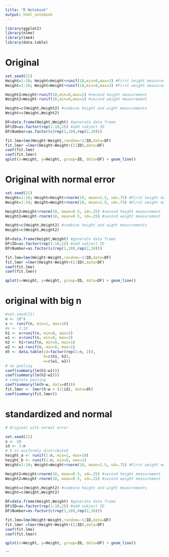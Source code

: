 ```yaml
---
title: "R Notebook"
output: html_notebook
---
```

```r
library(ggplot2)
library(nlme)
library(lme4)
library(data.table)
```

# Original
```r
set.seed(21)
Height=1:10; Height=Height+runif(10,min=0,max=3) #First height measurement
Weight=1:10; Weight=Weight+runif(10,min=0,max=3) #First weight measurement

Height2=Height+runif(10,min=0,max=1) #second height measurement
Weight2=Weight-runif(10,min=0,max=1) #second weight measurement

Height=c(Height,Height2) #combine height and wight measurements
Weight=c(Weight,Weight2)

DF=data.frame(Height,Weight) #generate data frame
DF$ID=as.factor(rep(1:10,2)) #add subject ID
DF$Number=as.factor(c(rep(1,10),rep(2,10)))

fit.lme=lme(Height~Weight,random=~1|ID,data=DF)
fit.lmer =lmer(Height~Weight+(1|ID),data=DF)
coef(fit.lme)
coef(fit.lmer)
qplot(x=Weight, y=Height, group=ID, data=DF) + geom_line()

```

# Original with normal error
```r

set.seed(21)
Height=1:10; Height=Height+rnorm(10, mean=1.5, sd=.75) #First height measurement
Weight=1:10; Weight=Weight+rnorm(10, mean=1.5, sd=.75) #First weight measurement

Height2=Height+rnorm(10, mean=0.5, sd=.25) #second height measurement
Weight2=Weight-rnorm(10, mean=0.5, sd=.25) #second weight measurement

Height=c(Height,Height2) #combine height and wight measurements
Weight=c(Weight,Weight2)

DF=data.frame(Height,Weight) #generate data frame
DF$ID=as.factor(rep(1:10,2)) #add subject ID
DF$Number=as.factor(c(rep(1,10),rep(2,10)))

fit.lme=lme(Height~Weight,random=~1|ID,data=DF)
fit.lmer =lmer(Height~Weight+(1|ID),data=DF)
coef(fit.lme)
coef(fit.lmer)

qplot(x=Weight, y=Height, group=ID, data=DF) + geom_line()

```

# original with big n
```r
#set.seed(21)
n <- 10^4
x <- runif(n, min=1, max=10)
#x <- 1:10
h1 <- x+runif(n, min=0, max=3)
w1 <- x+runif(n, min=0, max=3)
h2 <- h1+runif(n, min=0, max=1)
w2 <- w1-runif(n, min=0, max=1)
dt <- data.table(id=factor(rep(1:n, 2)),
                 h=c(h1, h2),
                 w=c(w1, w2))
# no pooling
coef(summary(lm(h1~w1)))
coef(summary(lm(h2~w2)))
# complete pooling
coef(summary(lm(h~w, data=dt)))
fit.lmer <- lmer(h~w + (1|id), data=dt)
coef(summary(fit.lmer))

```

# standardized and normal

```r

# Original with normal error

set.seed(21)
n <- 10
id <- 1:n
# X is uniformly distributed
height_a <- runif(1:n, min=1, max=10)
height_b <- runif(1:n, min=0, max=1)
Weight=1:10; Weight=Weight+rnorm(10, mean=1.5, sd=.75) #First weight measurement

Height2=Height+rnorm(10, mean=0.5, sd=.25) #second height measurement
Weight2=Weight-rnorm(10, mean=0.5, sd=.25) #second weight measurement

Height=c(Height,Height2) #combine height and wight measurements
Weight=c(Weight,Weight2)

DF=data.frame(Height,Weight) #generate data frame
DF$ID=as.factor(rep(1:10,2)) #add subject ID
DF$Number=as.factor(c(rep(1,10),rep(2,10)))

fit.lme=lme(Height~Weight,random=~1|ID,data=DF)
fit.lmer =lmer(Height~Weight+(1|ID),data=DF)
coef(fit.lme)
coef(fit.lmer)

qplot(x=Weight, y=Height, group=ID, data=DF) + geom_line()

```

```

